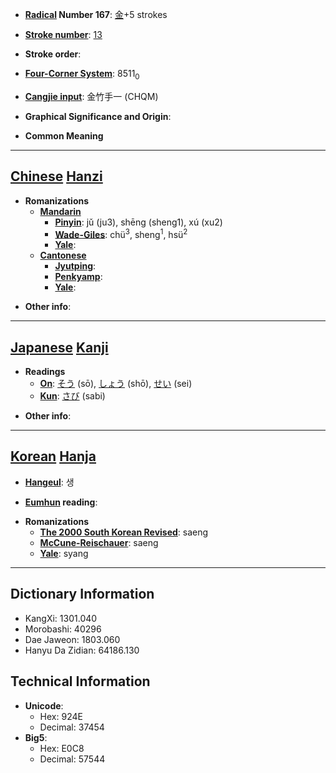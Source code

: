* '''[[Wiktionary:Chinese radical index| Radical]] Number 167''': [[Wiktionary:Chinese radical index 金|金]]+5 strokes

* '''[[Wiktionary:Chinese total strokes index|Stroke number]]''': [[Wiktionary:Chinese total strokes index 13|13]]

* '''Stroke order''': 

* '''[[Wiktionary:Chinese four corner index|Four-Corner System]]''': 8511<sub>0</sub>

* '''[[Wiktionary:Chinese Cangjie index|Cangjie input]]''': 金竹手一 (CHQM)

* '''Graphical Significance and Origin''': 

* '''Common Meaning'''

----

== [[Chinese]] [[Hanzi]] ==

* '''Romanizations'''
** '''[[Mandarin]]'''
*** '''[[Pinyin]]''': jǔ (ju3), shēng (sheng1), xú (xu2)
*** '''[[Wade-Giles]]''': chü<sup>3</sup>, sheng<sup>1</sup>, hsü<sup>2</sup>
*** '''[[Yale]]''': 
** '''[[Cantonese]]'''
*** '''[[Jyutping]]''':
*** '''[[Penkyamp]]''': 
*** '''[[Yale]]''': 

* '''Other info''': 

----

== [[Japanese]] [[Kanji]] ==

* '''Readings'''
** '''[[On]]''': [[そう]] (sō), [[しょう]] (shō), [[せい]] (sei)
** '''[[Kun]]''': [[さび]] (sabi)

* '''Other info''':  

----

== [[Korean]] [[Hanja]] ==

* '''[[Hangeul]]''': 생

* '''[[Eumhun]] reading''': 

* '''Romanizations'''
** '''[[The 2000 South Korean Revised Romanization|The 2000 South Korean Revised]]''': saeng
** '''[[McCune-Reischauer]]''': saeng
** '''[[Yale]]''': syang

----

== Dictionary Information ==

* KangXi: 1301.040
* Morobashi: 40296
* Dae Jaweon: 1803.060
* Hanyu Da Zidian: 64186.130

== Technical Information ==

* '''Unicode''':
** Hex: 924E
** Decimal: 37454
* '''Big5''':
** Hex: E0C8
** Decimal: 57544